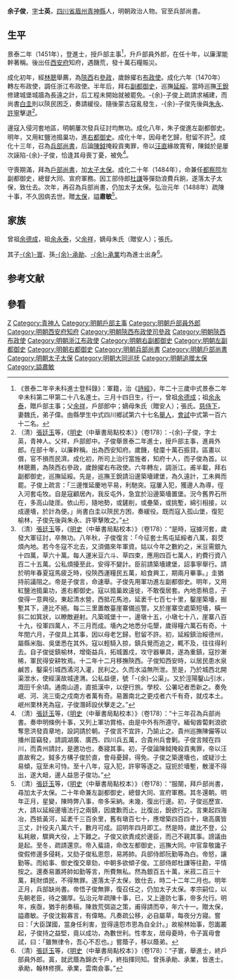 {{NoteTA|T=zh-hans:余子俊; zh-hant:余子俊;
|1=zh-hans:余子俊; zh-hant:余子俊;}}
{{明清人物信息框
| 姓名 = -{余}-子俊
| 原名 =
| 圖片名稱= 
| 圖片大小 =
| 圖片說明 = 
| 最高職務 = 太子太保兵部尚書
| 國家 = 大明 
| 爵位 =
| 籍貫 = [[四川|四川]][[眉州|眉州]][[青神縣|青神縣]]
| 族裔 = 
| 字號 = 字士英
| 諡號 =肅敏
| 出生日期 = 宣德四年（1429年）三月十四日
| 出生地點 =
| 逝世日期 = 弘治元年（1488年）
| 逝世地點 =
| 墓葬 =
| 配偶 = 魏氏
| 親屬 = 子 [[余寰|-{余}-寰]]<br>孫 [[余承勛|-{余}-承勛]]、[[余承業|-{余}-承業]]
| 出身 =
* 景泰二年辛未科進士出身
| 經歷 =
| 著作 =  
}}
'''余子俊'''{{BD|1429年||1488年||Yu}}，[[表字|字]]'''士英'''，[[四川省|四川省]][[眉州|眉州]][[青神縣|青神縣]]人，明朝政治人物。官至兵部尚書。

== 生平 ==
景泰二年（1451年），登進士，授戶部主事<ref>《景泰二年辛未科進士登科錄》：軍籍，治《[[詩經|詩經]]》，年二十三歲中式景泰二年辛未科第二甲第二十八名進士。三月十四日生，行一，曾祖[[余德成|余德成]]；祖[[余永泰|余永泰]]，贈戶部主事；父[[余祥|余祥]]，戶部郎中；嫡母朱氏（贈安人）；張氏。[[慈侍下|慈侍下]]，妻魏氏，弟子偉。由縣學生中式四川鄉試第六十七名[[舉人|舉人]]，[[會試|會試]]中式第一百六十二名。</ref>，升戶部員外郎，在任十年，以廉潔能幹著稱。後出任[[西安府|西安府]]知府，遇饑荒，發十萬石糧賑災。

成化初年，經[[林聰|林聰]]舉薦，為[[陝西|陝西]]右[[參政|參政]]，歲餘擢右[[布政使|布政使]]。成化六年（1470年）轉左布政使，調任浙江布政使。半年后，拜右[[副都御史|副都御史]]，巡撫[[延綏|延綏]]。當時巡撫[[王銳|王銳]]修建城堡城牆為長遠之計，后工程未開始就被罷免。-{余}-子俊上疏請求補建，而尚書[[白圭_(明朝)|白圭]]則以陝民困乏，奏請緩役。隨後蒙古寇亂發生，-{余}-子俊先後與[[朱永|朱永]]、[[許寧_(明朝)|許寧]]擊退<ref>（清）[[張廷玉|張廷玉]]等，《[[明史|明史]]（中華書局點校本）》（卷178）：-{余}-子俊，字士英，青神人。父祥，戶部郎中。子俊舉景泰二年進士，授戶部主事，進員外郎。在部十年，以廉幹稱。出為西安知府。歲饑，發廩十萬石振貸。區畫以償，官不損而民濟。成化初，所司上治行當旌者，知府十人，而子俊為首。以林聰薦，為陝西右參政，歲餘擢右布政使。六年轉左，調浙江。甫半載，拜右副都御史，巡撫延綏。先是，巡撫王銳請沿邊築墻建堡，為久遠計，工未興而罷。子俊上疏言：「三邊惟延慶地平易，利馳突。寇屢入犯，獲邊人為導，徑入河套屯牧。自是寇顧居內，我反屯外，急宜於沿邊築墻置堡。況今舊界石所在，多高山陡厓。依山形，隨地勢，或鏟削，或壘築，或挑塹，綿引相接，以成邊墻，於計為便。」尚書白圭以陝民方困，奏緩役。既而寇入孤山堡，復犯榆林，子俊先後與朱永、許寧擊敗之。”</ref>。

邊寇入侵河套地區，明朝屢次發兵征討均無功。成化八年，朱子俊進左副都御史。明年，又用紅鹽池搗巢功，進[[右都御史|右都御史]]。成化十年，因母老乞歸，慰留不許<ref>（清）[[張廷玉|張廷玉]]等，《[[明史|明史]]（中華書局點校本）》（卷178）：“是時，寇據河套，歲發大軍征討，卒無功。八年秋，子俊復言：「今征套士馬屯延綏者八萬，芻茭煩內地。若今冬寇不北去，又須備來年軍資。姑以今年之數約之，米豆需銀九十四萬，草六十萬。每人運米豆六斗、草四束，應用四百七萬人，約費行資八百二十五萬。公私煩擾至此，安得不變計。臣前請築墻建堡，詔事寧舉行。請於明年春夏寇馬疲乏時，役陝西運糧民五萬，給食興工，期兩月畢事。」圭猶持前議阻之。帝是子俊言，命速舉。子俊先用軍功進左副都御史。明年，又用紅鹽池搗巢功，進右都御史。寇以搗巢故遠徙，不敢復居套。內地患稍息，子俊得一意興役。東起清水營，西抵花馬池，延袤千七百七十里，鑿崖築墻，掘塹其下，連比不絕。每二三里置敵臺崖寨備巡警。又於崖寨空處築短墻，橫一斜二如箕狀，以瞭敵避射。凡築城堡十一，邊墩十五，小墩七十八，崖寨八百十九，役軍四萬人，不三月而成。墻內之地悉分屯墾，歲得糧六萬石有奇。十年閏六月，子俊具上其事，因以母老乞歸，慰留不許。初，延綏鎮治綏德州，屬縣米脂、吳堡悉在其外。寇以輕騎入掠，鎮兵覺而追之，輒不及，往往得利去。自子俊徙鎮榆林，增衛益兵，拓城置戍，攻守器畢具，遂為重鎮，寇抄漸稀，軍民得安耕牧焉。十二年十二月移撫陝西。子俊知西安時，以居民患水泉鹹苦，鑿渠引城西潏河入灌，民利之。久而水溢無所泄。至是，乃於城西北開渠泄水，使經漢故城達渭。公私益便，號「-{余}-公渠」。又於涇陽鑿山引水，溉田千余頃。通南山道，直抵漢中，以便行旅。學校、公署圮者悉新之。奏免岷、河、洮三衛之戍南方者萬有奇。易置南北之更戍者六千有奇，就戍本土。岷州栗林羌為寇，子俊潛師設伏擊走之。”</ref>。成化十三年，召為[[明朝兵部尚書|兵部尚書]]，后論[[陳鉞|陳鉞]]掩殺貢夷罪，帝以[[汪直|汪直]]緣故寬宥，陳鉞於是屢次誣陷-{余}-子俊，恰逢其母喪丁憂，被免<ref>（清）[[張廷玉|張廷玉]]等，《[[明史|明史]]（中華書局點校本）》（卷178）：“十三年召為兵部尚書。奏申明條例十事，又列上軍功賞格，由是中外有所遵守。緬甸酋蔔剌浪欲奪思洪發貢章地，設詞請於朝。子俊言不宜許，乃諭止之。貴州巡撫陳儼等以播州苗竊發，請調湖廣、廣西、四川兵五萬，合貴州兵會剿。子俊言賊在四川，而貴州請討，是邀功也，奏寢其事。初，子俊論陳鉞掩殺貢夷罪，帝以汪直故宥之。鉞多方構子俊於直，會母憂歸，得免。子俊之築邊墻也，或疑沙土易傾，寇至未可恃。至十八年，寇入犯，許寧等逐之。寇扼於墻塹，散漫不得出，遂大衄，邊人益思子俊功。”</ref>。

守喪期滿，拜為[[戶部尚書|戶部尚書]]，加[[太子太保|太子太保]]。成化二十年（1484年），命兼任[[都察院|都察院]]左副都御史，總督大同、宣府軍務。因工部侍郎[[杜謙|杜謙]]等彈劾浪費兵餉，遂落太子太保，致仕去。次年，再召為兵部尚書，仍加太子太保。弘治元年（1488年）疏陳十事，不久因病去世。贈[[太保|太保]]，謚'''肅敏'''<ref>（清）[[張廷玉|張廷玉]]等，《[[明史|明史]]（中華書局點校本）》（卷178）：“服闋，拜戶部尚書，尋加太子太保。二十年命兼左副都御史，總督大同、宣府軍務。其冬還朝。明年正月，星變，陳時弊八事，帝多采納。未幾，復出行邊。初，子俊巡歷宣、大，請以延綏邊墻法行之兩鎮，因歲歉而止。比復出，銳欲行之。言東起四海冶，西抵黃河，延袤千三百余里，舊有墩百七十，應增築四百四十，墩高廣皆三丈，計役夫八萬六千，數月可成。詔明年四月即工。然是時，歲比不登，公私耗敝，驟興大役，上下難之。子俊又欲責成於邊臣，而己不親其事。謗議由是起。至冬，疏請還京。帝入蜚語，命改左都御史，巡撫大同。中官韋敬讒子俊假修邊多侵耗，又劾子俊私恩怨，易將帥。兵部侍郎阮勤等為白。帝怒，讓勤等。而給事、御史復交章劾，中朝多欲傾子俊。工部侍郎杜謙等往勘，平情按之。還奏易置將帥如勤等言，所費無私。然為銀百五十萬，米菽二百三十萬，耗財煩民，不得無罪。遂落太子太保，致仕去，時二十二年二月也。明年正月，兵部缺尚書。帝悟子俊無罪，復召任之，仍加太子太保。孝宗嗣位，以先朝老臣，待之彌厚。弘治元年疏陳十事，已，又上邊防七事，帝多允行。明年，疾亟，猶手削奏稿，陳救荒弭盜之策，甫得請而卒，年六十一。贈太保，謚肅敏。子俊沈毅寡言，有偉略。凡奏疏公移，必自屬草，每夜分方寢。嘗曰：「大臣謀國，當身任利害，豈得遠怨市恩為自全計。」故榆林始事，怨讟叢起，子俊持之益堅，竟以成功，為數世利。性孝友，居母憂時，令子寘毋會試，曰：「雖無律令，吾心不忍也。」嘗蔭子，移以蔭弟。</ref>。

== 家族 ==
曾祖[[余德成|余德成]]，祖[[余永泰|余永泰]]，父[[余祥|余祥]]，嫡母朱氏（贈安人）；張氏。

其子[[余寰|-{余}-寰]]、孫[[余承勛|-{余}-承勛]]、[[余承業|-{余}-承業]]均為進士出身<ref>（清）[[張廷玉|張廷玉]]等，《[[明史|明史]]（中華書局點校本）》（卷178）：“子寰，舉進士，終戶部員外郎。寘，就武蔭為錦衣千戶，終指揮同知。曾孫承勛、承業，皆進士。承勛，翰林修撰。承業，雲南僉事。”</ref>。

== 参考文献 ==
{{Reflist|2}}

== 參看 ==
{{wikisource|明史/卷178}}

{{start box}}
{{s-off}}
{{succession box|[[項忠|項忠]]|[[陳鉞|陳鉞]]|[[明朝兵部尚書|明朝兵部尚書]]|1477年-1481年}}
{{succession box|[[翁世資|翁世資]]|[[殷謙|殷謙]]|[[明朝户部尚書|明朝户部尚書]]|1483年-1484年}}
{{succession box|[[左鈺|左鈺]]|[[葉淇|葉淇]]|[[大同巡抚|明朝大同巡抚]]|1484年-1485年}}
{{succession box|[[馬文升|馬文升]]|[[馬文升|馬文升]]|[[明朝兵部尚書|明朝兵部尚書]]|1487年-1489年}}
{{end box}}

{{景泰二年辛未科殿試金榜}}
{{Authority control}}
{{DEFAULTSORT:Yu余}}
[[Category:余姓|Z]]
[[Category:青神人|Category:青神人]]
[[Category:明朝戶部主事|Category:明朝戶部主事]]
[[Category:明朝戶部員外郎|Category:明朝戶部員外郎]]
[[Category:明朝西安府知府|Category:明朝西安府知府]]
[[Category:明朝陝西布政使司參政|Category:明朝陝西布政使司參政]]
[[Category:明朝陝西布政使|Category:明朝陝西布政使]]
[[Category:明朝浙江布政使|Category:明朝浙江布政使]]
[[Category:明朝右副都御史|Category:明朝右副都御史]]
[[Category:明朝左副都御史|Category:明朝左副都御史]]
[[Category:明朝右都御史|Category:明朝右都御史]]
[[Category:明朝兵部尚書|Category:明朝兵部尚書]]
[[Category:明朝戶部尚書|Category:明朝戶部尚書]]
[[Category:明朝太子太保|Category:明朝太子太保]]
[[Category:明朝大同巡抚|Category:明朝大同巡抚]]
[[Category:明朝追赠太保|Category:明朝追赠太保]]
[[Category:謚肅敏|Category:謚肅敏]]